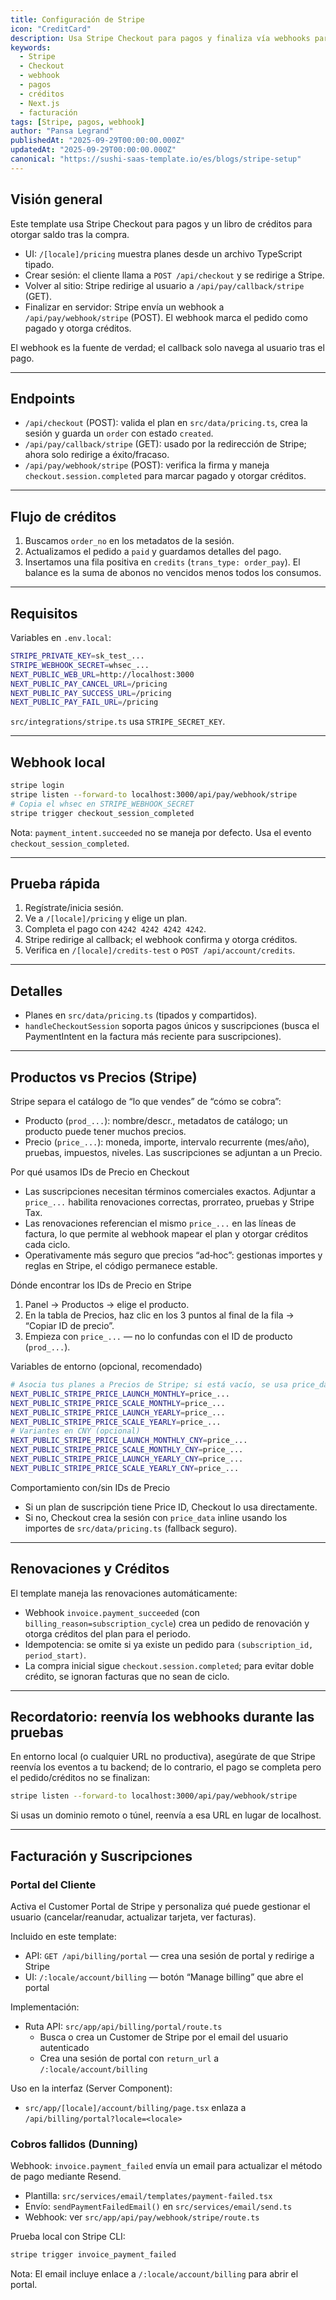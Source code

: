 ```yaml
---
title: Configuración de Stripe
icon: "CreditCard"
description: Usa Stripe Checkout para pagos y finaliza vía webhooks para otorgar créditos. Configura variables de entorno, crea sesiones, maneja callbacks y procesa eventos firmados.
keywords:
  - Stripe
  - Checkout
  - webhook
  - pagos
  - créditos
  - Next.js
  - facturación
tags: [Stripe, pagos, webhook]
author: "Pansa Legrand"
publishedAt: "2025-09-29T00:00:00.000Z"
updatedAt: "2025-09-29T00:00:00.000Z"
canonical: "https://sushi-saas-template.io/es/blogs/stripe-setup"
---
```


## Visión general

Este template usa Stripe Checkout para pagos y un libro de créditos para otorgar saldo tras la compra.

- UI: `/[locale]/pricing` muestra planes desde un archivo TypeScript tipado.
- Crear sesión: el cliente llama a `POST /api/checkout` y se redirige a Stripe.
- Volver al sitio: Stripe redirige al usuario a `/api/pay/callback/stripe` (GET).
- Finalizar en servidor: Stripe envía un webhook a `/api/pay/webhook/stripe` (POST). El webhook marca el pedido como pagado y otorga créditos.

El webhook es la fuente de verdad; el callback solo navega al usuario tras el pago.

---

## Endpoints

- `/api/checkout` (POST): valida el plan en `src/data/pricing.ts`, crea la sesión y guarda un `order` con estado `created`.
- `/api/pay/callback/stripe` (GET): usado por la redirección de Stripe; ahora solo redirige a éxito/fracaso.
- `/api/pay/webhook/stripe` (POST): verifica la firma y maneja `checkout.session.completed` para marcar pagado y otorgar créditos.

---

## Flujo de créditos

1) Buscamos `order_no` en los metadatos de la sesión.
2) Actualizamos el pedido a `paid` y guardamos detalles del pago.
3) Insertamos una fila positiva en `credits` (`trans_type: order_pay`). El balance es la suma de abonos no vencidos menos todos los consumos.

---

## Requisitos

Variables en `.env.local`:

```bash
STRIPE_PRIVATE_KEY=sk_test_...
STRIPE_WEBHOOK_SECRET=whsec_...
NEXT_PUBLIC_WEB_URL=http://localhost:3000
NEXT_PUBLIC_PAY_CANCEL_URL=/pricing
NEXT_PUBLIC_PAY_SUCCESS_URL=/pricing
NEXT_PUBLIC_PAY_FAIL_URL=/pricing
```

`src/integrations/stripe.ts` usa `STRIPE_SECRET_KEY`.

---

## Webhook local

```bash
stripe login
stripe listen --forward-to localhost:3000/api/pay/webhook/stripe
# Copia el whsec en STRIPE_WEBHOOK_SECRET
stripe trigger checkout_session_completed
```

Nota: `payment_intent.succeeded` no se maneja por defecto. Usa el evento `checkout_session_completed`.

---

## Prueba rápida

1) Regístrate/inicia sesión.
2) Ve a `/[locale]/pricing` y elige un plan.
3) Completa el pago con `4242 4242 4242 4242`.
4) Stripe redirige al callback; el webhook confirma y otorga créditos.
5) Verifica en `/[locale]/credits-test` o `POST /api/account/credits`.

---

## Detalles

- Planes en `src/data/pricing.ts` (tipados y compartidos).
- `handleCheckoutSession` soporta pagos únicos y suscripciones (busca el PaymentIntent en la factura más reciente para suscripciones).

---

## Productos vs Precios (Stripe)

Stripe separa el catálogo de “lo que vendes” de “cómo se cobra”:

- Producto (`prod_...`): nombre/descr., metadatos de catálogo; un producto puede tener muchos precios.
- Precio (`price_...`): moneda, importe, intervalo recurrente (mes/año), pruebas, impuestos, niveles. Las suscripciones se adjuntan a un Precio.

Por qué usamos IDs de Precio en Checkout

- Las suscripciones necesitan términos comerciales exactos. Adjuntar a `price_...` habilita renovaciones correctas, prorrateo, pruebas y Stripe Tax.
- Las renovaciones referencian el mismo `price_...` en las líneas de factura, lo que permite al webhook mapear el plan y otorgar créditos cada ciclo.
- Operativamente más seguro que precios “ad‑hoc”: gestionas importes y reglas en Stripe, el código permanece estable.

Dónde encontrar los IDs de Precio en Stripe

1) Panel → Productos → elige el producto.
2) En la tabla de Precios, haz clic en los 3 puntos al final de la fila → “Copiar ID de precio”.
3) Empieza con `price_...` — no lo confundas con el ID de producto (`prod_...`).

Variables de entorno (opcional, recomendado)

```bash
# Asocia tus planes a Precios de Stripe; si está vacío, se usa price_data inline
NEXT_PUBLIC_STRIPE_PRICE_LAUNCH_MONTHLY=price_...
NEXT_PUBLIC_STRIPE_PRICE_SCALE_MONTHLY=price_...
NEXT_PUBLIC_STRIPE_PRICE_LAUNCH_YEARLY=price_...
NEXT_PUBLIC_STRIPE_PRICE_SCALE_YEARLY=price_...
# Variantes en CNY (opcional)
NEXT_PUBLIC_STRIPE_PRICE_LAUNCH_MONTHLY_CNY=price_...
NEXT_PUBLIC_STRIPE_PRICE_SCALE_MONTHLY_CNY=price_...
NEXT_PUBLIC_STRIPE_PRICE_LAUNCH_YEARLY_CNY=price_...
NEXT_PUBLIC_STRIPE_PRICE_SCALE_YEARLY_CNY=price_...
```

Comportamiento con/sin IDs de Precio

- Si un plan de suscripción tiene Price ID, Checkout lo usa directamente.
- Si no, Checkout crea la sesión con `price_data` inline usando los importes de `src/data/pricing.ts` (fallback seguro).

---

## Renovaciones y Créditos

El template maneja las renovaciones automáticamente:

- Webhook `invoice.payment_succeeded` (con `billing_reason=subscription_cycle`) crea un pedido de renovación y otorga créditos del plan para el periodo.
- Idempotencia: se omite si ya existe un pedido para `(subscription_id, period_start)`.
- La compra inicial sigue `checkout.session.completed`; para evitar doble crédito, se ignoran facturas que no sean de ciclo.

---

## Recordatorio: reenvía los webhooks durante las pruebas

En entorno local (o cualquier URL no productiva), asegúrate de que Stripe reenvía los eventos a tu backend; de lo contrario, el pago se completa pero el pedido/créditos no se finalizan:

```bash
stripe listen --forward-to localhost:3000/api/pay/webhook/stripe
```

Si usas un dominio remoto o túnel, reenvía a esa URL en lugar de localhost.

---

## Facturación y Suscripciones

### Portal del Cliente

Activa el Customer Portal de Stripe y personaliza qué puede gestionar el usuario (cancelar/reanudar, actualizar tarjeta, ver facturas).

Incluido en este template:

- API: `GET /api/billing/portal` — crea una sesión de portal y redirige a Stripe
- UI: `/:locale/account/billing` — botón “Manage billing” que abre el portal

Implementación:

- Ruta API: `src/app/api/billing/portal/route.ts`
  - Busca o crea un Customer de Stripe por el email del usuario autenticado
  - Crea una sesión de portal con `return_url` a `/:locale/account/billing`

Uso en la interfaz (Server Component):

- `src/app/[locale]/account/billing/page.tsx` enlaza a `/api/billing/portal?locale=<locale>`

### Cobros fallidos (Dunning)

Webhook: `invoice.payment_failed` envía un email para actualizar el método de pago mediante Resend.

- Plantilla: `src/services/email/templates/payment-failed.tsx`
- Envío: `sendPaymentFailedEmail()` en `src/services/email/send.ts`
- Webhook: ver `src/app/api/pay/webhook/stripe/route.ts`

Prueba local con Stripe CLI:

```bash
stripe trigger invoice_payment_failed
```

Nota: El email incluye enlace a `/:locale/account/billing` para abrir el portal.
